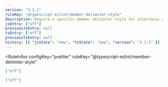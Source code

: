 ```yaml
---
version: "3.1.1"
ruleKey: "@typescript-eslint/member-delimiter-style"
description: Require a specific member delimiter style for interfaces and type literals
jsEntry: ["off"]
previousJsEntry: null
tsEntry: ["off"]
previousTsEntry: null
history: [{ "jsState": "new", "tsState": "new", "version": "3.1.1" }]
---
```


<RuleInfos 
  configKey="prettier" 
  ruleKey="@typescript-eslint/member-delimiter-style" 
>

```json
["off"]
```

```json
["off"]
```

</RuleInfos>
